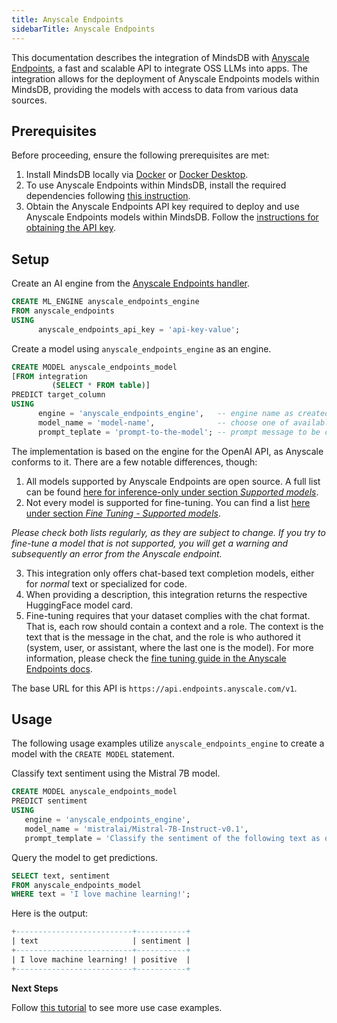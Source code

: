 ```yaml
---
title: Anyscale Endpoints
sidebarTitle: Anyscale Endpoints
---
```


This documentation describes the integration of MindsDB with [Anyscale Endpoints](https://www.anyscale.com/endpoints), a fast and scalable API to integrate OSS LLMs into apps.
The integration allows for the deployment of Anyscale Endpoints models within MindsDB, providing the models with access to data from various data sources.

## Prerequisites

Before proceeding, ensure the following prerequisites are met:

1. Install MindsDB locally via [Docker](/setup/self-hosted/docker) or [Docker Desktop](/setup/self-hosted/docker-desktop).
2. To use Anyscale Endpoints within MindsDB, install the required dependencies following [this instruction](/setup/self-hosted/docker#install-dependencies).
3. Obtain the Anyscale Endpoints API key required to deploy and use Anyscale Endpoints models within MindsDB. Follow the [instructions for obtaining the API key](https://docs.endpoints.anyscale.com/guides/authenticate/).

## Setup

Create an AI engine from the [Anyscale Endpoints handler](https://github.com/mindsdb/mindsdb/tree/staging/mindsdb/integrations/handlers/anyscale_endpoints_handler).

```sql
CREATE ML_ENGINE anyscale_endpoints_engine
FROM anyscale_endpoints
USING
      anyscale_endpoints_api_key = 'api-key-value';
```

Create a model using `anyscale_endpoints_engine` as an engine.

```sql
CREATE MODEL anyscale_endpoints_model
[FROM integration
         (SELECT * FROM table)]
PREDICT target_column
USING
      engine = 'anyscale_endpoints_engine',   -- engine name as created via CREATE ML_ENGINE
      model_name = 'model-name',              -- choose one of available models
      prompt_teplate = 'prompt-to-the-model'; -- prompt message to be completed by the model
```

<Note>

The implementation is based on the engine for the OpenAI API, as Anyscale conforms to it. There are a few notable differences, though:

1. All models supported by Anyscale Endpoints are open source. A full list can be found [here for inference-only under section *Supported models*](https://app.endpoints.anyscale.com/docs).
2. Not every model is supported for fine-tuning. You can find a list [here under section *Fine Tuning - Supported models*](https://app.endpoints.anyscale.com/docs).

*Please check both lists regularly, as they are subject to change. If you try to fine-tune a model that is not supported, you will get a warning and subsequently an error from the Anyscale endpoint.*

3. This integration only offers chat-based text completion models, either for *normal* text or specialized for code.
4. When providing a description, this integration returns the respective HuggingFace model card.
5. Fine-tuning requires that your dataset complies with the chat format. That is, each row should contain a context and a role. The context is the text that is the message in the chat, and the role is who authored it (system, user, or assistant, where the last one is the model). For more information, please check the [fine tuning guide in the Anyscale Endpoints docs](https://app.endpoints.anyscale.com/docs).
</Note>

<Info>

The base URL for this API is `https://api.endpoints.anyscale.com/v1`.
</Info>

## Usage

The following usage examples utilize `anyscale_endpoints_engine` to create a model with the `CREATE MODEL` statement.

Classify text sentiment using the Mistral 7B model.

```sql
CREATE MODEL anyscale_endpoints_model
PREDICT sentiment
USING
   engine = 'anyscale_endpoints_engine',
   model_name = 'mistralai/Mistral-7B-Instruct-v0.1',
   prompt_template = 'Classify the sentiment of the following text as one of `positive`, `neutral` or `negative`: {{text}}';
```

Query the model to get predictions.

```sql
SELECT text, sentiment
FROM anyscale_endpoints_model
WHERE text = 'I love machine learning!';
```

Here is the output:

```sql
+--------------------------+-----------+
| text                     | sentiment |
+--------------------------+-----------+
| I love machine learning! | positive  |
+--------------------------+-----------+
```

<Tip>

**Next Steps**

Follow [this tutorial](/finetune/anyscale) to see more use case examples.
</Tip>
